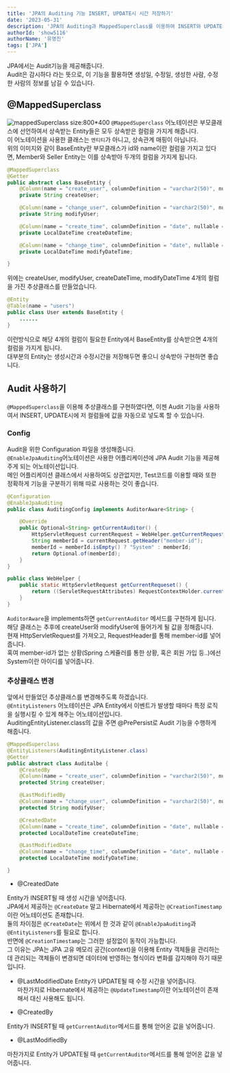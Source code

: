 ```yaml
---
title: 'JPA의 Auditing 기능 INSERT, UPDATE시 시간 저장하기'
date: '2023-05-31'
description: 'JPA의 Auditing과 MappedSuperclass를 이용하여 INSERT와 UPDATE시 시간과 저장한 사람의 정보를 담습니다.'
authorId: 'show5116'
authorName: '유영진'
tags: ['JPA']
---
```


JPA에서는 Audit기능을 제공해줍니다.<br/>
Audit은 감시하다 라는 뜻으로, 이 기능을 활용하면 생성일, 수정일, 생성한 사람, 수정한 사람의 정보를 남길 수 있습니다.<br/>

## @MappedSuperclass

![mappedSuperclass size:800*400](/back-end/mapped-superclass.png)
`@MappedSuperclass` 어노테이션은 부모클래스에 선언하여서 상속받는 Entity들은 모두 상속받은 컬럼을 가지게 해줍니다.<br/>
이 어노테이션을 사용한 클래스는 `엔티티`가 아니고, 상속관계 매핑이 아닙니다.<br/>
위의 이미지와 같이 BaseEntity란 부모클래스가 id와 name이란 컬럼을 가지고 있다면, Member와 Seller Entity는 이를 상속받아 두개의 컬럼을 가지게 됩니다.

```java
@MappedSuperclass
@Getter
public abstract class BaseEntity {
	@Column(name = "create_user", columnDefinition = "varchar2(50)", nullable = false, updatable = false)
	private String createUser;

	@Column(name = "change_user", columnDefinition = "varchar2(50)", nullable = false)
	private String modifyUser;

	@Column(name = "create_time", columnDefinition = "date", nullable = false, updateable = false)
	private LocalDateTime createDateTime;

	@Column(name = "change_time", columnDefinition = "date", nullable = false)
	private LocalDateTime modifyDateTime;

}
```

위에는 createUser, modifyUser, createDateTime, modifyDateTime 4개의 컬럼을 가진 추상클래스를 만들었습니다.<br/>

```java
@Entity
@Table(name = "users")
public class User extends BaseEntity {
    ......
}
```

이런방식으로 해당 4개의 컬럼이 필요한 Entity에서 BaseEntity를 상속받으면 4개의 컬럼을 가지게 됩니다.<br/>
대부분의 Entity는 생성시간과 수정시간을 저장해두면 좋으니 상속받아 구현하면 좋습니다.

## Audit 사용하기

`@MappedSuperclass`을 이용해 추상클래스를 구현하였다면, 이젠 Audit 기능을 사용하여서 INSERT, UPDATE시에 저 컬럼들에 값을 자동으로 넣도록 할 수 있습니다.

### Config

Audit을 위한 Configuration 파일을 생성해줍니다.<br/>
`@EnableJpaAuditing`어노테이션은 사용한 어플리케이션에 JPA Audit 기능을 제공해주게 되는 어노테이션입니다.<br/>
메인 어플리케이션 클래스에서 사용하여도 상관없지만, Test코드를 이용할 때와 또한 정확하게 기능을 구분하기 위해 따로 사용하는 것이 좋습니다.

```java
@Configuration
@EnableJpaAuditing
public class AuditingConfig implements AuditorAware<String> {

	@Override
	public Optional<String> getCurrentAuditor() {
		HttpServletRequest currentRequest = WebHelper.getCurrentRequest();
        String memberId = currentRequest.getHeader("member-id");
        memberId = memberId.isEmpty() ? "System" : memberId;
		return Optional.of(memberId);
	}
}
```

```java
public class WebHelper {
	public static HttpServletRequest getCurrentRequeset() {
		return ((ServletRequestAttributes) RequestContextHolder.currentRequestAttributes()).getRequest();
	}
}
```

`AuditorAware`을 implements하면 `getCurrentAuditor` 메서드를 구현하게 됩니다.<br/>
해당 클래스는 추후에 createUser와 modifyUser에 들어가게 될 값을 정해줍니다.<br/>
현재 HttpServletRequest를 가져오고, RequestHeader를 통해 member-id를 넣어줍니다.<br/>
혹여 member-id가 없는 상황(Spring 스케쥴러를 통한 상황, 혹은 회원 가입 등..)에선 System이란 아이디를 넣어줍니다.

### 추상클래스 변경

앞에서 만들었던 추상클래스를 변경해주도록 하겠습니다.<br/>
`@EntityListeners` 어노테이션은 JPA Entity에서 이벤트가 발생할 때마다 특정 로직을 실행시킬 수 있게 해주는 어노테이션입니다.<br/>
AuditingEntityListener.class의 값을 주면 @PrePersist로 Audit 기능을 수행하게 해줍니다.

```java
@MappedSuperclass
@EntityListeners(AuditingEntityListener.class)
@Getter
public abstract class Auditalbe {
	@CreatedBy
	@Column(name = "create_user", columnDefinition = "varchar2(50)", nullable = false, updatable = false)
	protected String createUser;

	@LastModifiedBy
	@Column(name = "change_user", columnDefinition = "varchar2(50)", nullable = false)
	protected String modifyUser;

	@CreatedDate
	@Column(name = "create_time", columnDefinition = "date", nullable = false, updateable = false)
	protected LocalDateTime createDateTime;

	@LastModifiedDate
	@Column(name = "change_time", columnDefinition = "date", nullable = false)
	protected LocalDateTime modifyDateTime;

}
```

-   @CreatedDate

Entity가 INSERT될 때 생성 시간을 넣어줍니다.<br/>
JPA에서 제공하는 `@CreateDate` 말고 Hibernate에서 제공하는 `@CreationTimestamp`이란 어노테이션도 존재합니다.<br/>
둘의 차이점은 `@CreateDate`는 위에서 한 것과 같이 `@EnableJpaAuditing`과 `@EntityListeners`를 필요로 합니다.<br/>
반면에 `@CreationTimestamp`는 그러한 설정없이 동작이 가능합니다.<br/>
그 이유는 JPA는 JPA 고유 메모리 공간(context)을 이용해 Entity 객체들을 관리하는데 관리되는 객체들이 변경되면 데이터에 반영하는 형식이라 변화를 감지해야 하기 때문입니다.

-   @LastModifiedDate
Entity가 UPDATE될 때 수정 시간을 넣어줍니다.<br/>
마찬가지로 Hibernate에서 제공하는 `@UpdateTimestamp`이란 어노테이션이 존재해서 대신 사용해도 됩니다.

-   @CreatedBy

Entity가 INSERT될 때 `getCurrentAuditor`메서드를 통해 얻어온 값을 넣어줍니다.


-   @LastModifiedBy

마찬가지로 Entity가 UPDATE될 때 `getCurrentAuditor`메서드를 통해 얻어온 값을 넣어줍니다.